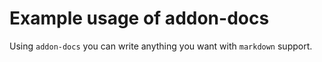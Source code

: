 <!--

<Canvas>
  <h2>Some here</h2>
  <Button />
</Canvas>
 -->

# Example usage of addon-docs

Using `addon-docs` you can write anything you want with `markdown` support.
